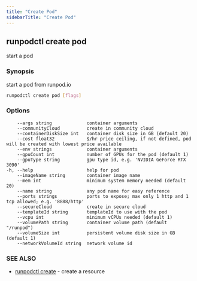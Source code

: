 ```yaml
---
title: "Create Pod"
sidebarTitle: "Create Pod"
---
```


## runpodctl create pod

start a pod

### Synopsis

start a pod from runpod.io

```sh
runpodctl create pod [flags]
```

### Options

```text
    --args string             container arguments
    --communityCloud          create in community cloud
    --containerDiskSize int   container disk size in GB (default 20)
    --cost float32            $/hr price ceiling, if not defined, pod will be created with lowest price available
    --env strings             container arguments
    --gpuCount int            number of GPUs for the pod (default 1)
    --gpuType string          gpu type id, e.g. 'NVIDIA GeForce RTX 3090'
-h, --help                    help for pod
    --imageName string        container image name
    --mem int                 minimum system memory needed (default 20)
    --name string             any pod name for easy reference
    --ports strings           ports to expose; max only 1 http and 1 tcp allowed; e.g. '8888/http'
    --secureCloud             create in secure cloud
    --templateId string       templateId to use with the pod
    --vcpu int                minimum vCPUs needed (default 1)
    --volumePath string       container volume path (default "/runpod")
    --volumeSize int          persistent volume disk size in GB (default 1)
    --networkVolumeId string  network volume id
```

### SEE ALSO

* [runpodctl create](/runpodctl/reference/runpodctl-create) - create a resource
